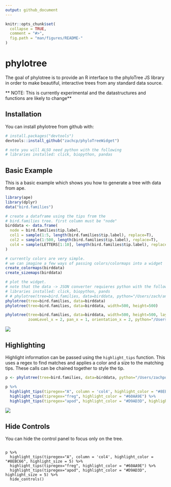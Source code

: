 ```yaml
---
output: github_document
---
```


<!-- README.md is generated from README.Rmd. Please edit that file -->

```r
knitr::opts_chunk$set(
  collapse = TRUE,
  comment = "#>",
  fig.path = "man/figures/README-"
)
```
# phylotree

The goal of phylotree is to provide an R interface to the phyloTree JS library in 
order to make beautiful, interactive trees from any standard data source.

** NOTE: This is currently experimental and the datastructures and functions are likely to change**

## Installation

You can install phylotree from github with:

```r
# install.packages("devtools")
devtools::install_github("zachcp/phyloTreeWidget")

# note you will ALSO need python with the following
# libraries installed: click, biopython, pandas
```

## Basic Example

This is a basic example which shows you how to generate a tree with data from ape.

```r
library(ape)
library(dplyr)
data("bird.families")

# create a dataframe using the tips from the
# bird.families tree. first column must be "node"
birddata <- data.frame(
  node = bird.families$tip.label,
  col1 = sample(1:5, length(bird.families$tip.label), replace=T),
  col2 = sample(1:500, length(bird.families$tip.label), replace=T),
  col4 = sample(LETTERS[1:10], length(bird.families$tip.label), replace=T)
)

# currently colors are very simple.
# we can imagine a few ways of passing colors/colormaps into a widget
create_colormaps(birddata)
create_sizemaps(birddata)

# plot the widget.
# note that the data -> JSON converter requieres python with the following
# libraries installed: click, biopython, pands
# # phylotree(tree=bird.families, data=birddata, python="/Users/zach/anaconda3/bin/python")
phylotree(tree=bird.families, data=birddata)
phylotree(tree=bird.families, data=birddata, width=500, height=500)
```

```r
phylotree(tree=bird.families, data=birddata, width=500, height=500, layout="rect", 
          zoomLevel_x = 2, pan_x = 1, orientation_x = 2, python="/Users/zach/anaconda3/bin/python")
```

![](phylotree1.png)

## Highlighting

Highlight information can be passed using the `highlight_tips` function. This uses a regex to find matches and applies a color and a size to the matching tips. These calls can be chained together to style the tip.


```r

p <- phylotree(tree=bird.families, data=birddata, python="/Users/zachpowers/anaconda3/bin/python")

p %>% 
  highlight_tips(tipregex="A", column = 'col4', highlight_color = "#8EBC66", highlight_size = 5) %>%
  highlight_tips(tipregex="freg", highlight_color = "#60AA9E") %>%
  highlight_tips(tipregex="apod", highlight_color = "#D9AD3D", highlight_size = 5)

```
![](phylotree_highlight.png)

## Hide Controls

You can hide the control panel to focus only on the tree.

```

p %>% 
  highlight_tips(tipregex="A", column = 'col4', highlight_color = "#8EBC66", highlight_size = 5) %>%
  highlight_tips(tipregex="freg", highlight_color = "#60AA9E") %>%
  highlight_tips(tipregex="apod", highlight_color = "#D9AD3D", highlight_size = 5) %>%
  hide_controls()
```

